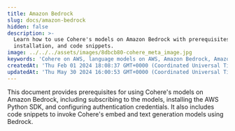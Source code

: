 ```yaml
---
title: Amazon Bedrock
slug: docs/amazon-bedrock
hidden: false
description: >-
  Learn how to use Cohere's models on Amazon Bedrock with prerequisites,
  installation, and code snippets.
image: ../../../assets/images/8dbcb80-cohere_meta_image.jpg
keywords: 'Cohere on AWS, language models on AWS, Amazon Bedrock, Amazon SageMaker'
createdAt: 'Thu Feb 01 2024 18:08:37 GMT+0000 (Coordinated Universal Time)'
updatedAt: 'Thu May 30 2024 16:00:53 GMT+0000 (Coordinated Universal Time)'
---
```

This document provides prerequisites for using Cohere's models on Amazon Bedrock, including subscribing to the models, installing the AWS Python SDK, and configuring authentication credentials. It also includes code snippets to invoke Cohere's embed and text generation models using Bedrock.
